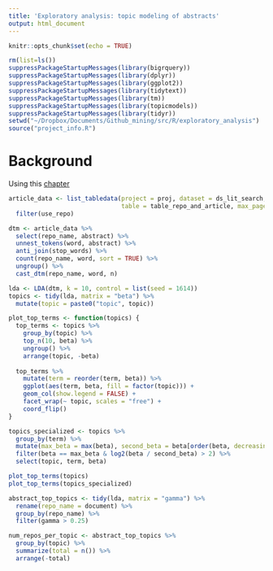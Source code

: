 ```yaml
---
title: 'Exploratory analysis: topic modeling of abstracts'
output: html_document
---
```


```r
knitr::opts_chunk$set(echo = TRUE)
```

```r
rm(list=ls())
suppressPackageStartupMessages(library(bigrquery))
suppressPackageStartupMessages(library(dplyr))
suppressPackageStartupMessages(library(ggplot2))
suppressPackageStartupMessages(library(tidytext))
suppressPackageStartupMessages(library(tm))
suppressPackageStartupMessages(library(topicmodels))
suppressPackageStartupMessages(library(tidyr))
setwd("~/Dropbox/Documents/Github_mining/src/R/exploratory_analysis")
source("project_info.R")
```

# Background

Using this [chapter](https://www.tidytextmining.com/topicmodeling.html)

```r
article_data <- list_tabledata(project = proj, dataset = ds_lit_search, 
                               table = table_repo_and_article, max_pages = Inf) %>%
  filter(use_repo)
```

```r
dtm <- article_data %>% 
  select(repo_name, abstract) %>% 
  unnest_tokens(word, abstract) %>%
  anti_join(stop_words) %>%
  count(repo_name, word, sort = TRUE) %>%
  ungroup() %>%
  cast_dtm(repo_name, word, n)

lda <- LDA(dtm, k = 10, control = list(seed = 1614))
topics <- tidy(lda, matrix = "beta") %>%
  mutate(topic = paste0("topic", topic))


```

```r

plot_top_terms <- function(topics) {
  top_terms <- topics %>%
    group_by(topic) %>%
    top_n(10, beta) %>%
    ungroup() %>%
    arrange(topic, -beta)
  
  top_terms %>%
    mutate(term = reorder(term, beta)) %>%
    ggplot(aes(term, beta, fill = factor(topic))) +
    geom_col(show.legend = FALSE) +
    facet_wrap(~ topic, scales = "free") +
    coord_flip()
}

topics_specialized <- topics %>% 
  group_by(term) %>% 
  mutate(max_beta = max(beta), second_beta = beta[order(beta, decreasing = T)][2]) %>% 
  filter(beta == max_beta & log2(beta / second_beta) > 2) %>% 
  select(topic, term, beta)

plot_top_terms(topics)
plot_top_terms(topics_specialized)

```

```r
abstract_top_topics <- tidy(lda, matrix = "gamma") %>% 
  rename(repo_name = document) %>%
  group_by(repo_name) %>%
  filter(gamma > 0.25)

num_repos_per_topic <- abstract_top_topics %>% 
  group_by(topic) %>% 
  summarize(total = n()) %>%
  arrange(-total)
```